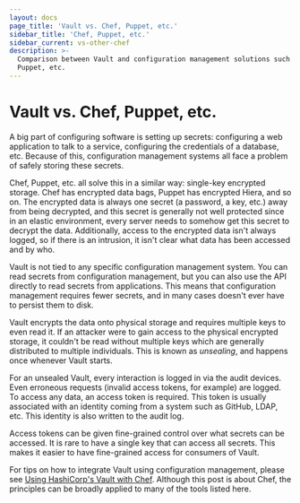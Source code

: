 ```yaml
---
layout: docs
page_title: 'Vault vs. Chef, Puppet, etc.'
sidebar_title: 'Chef, Puppet, etc.'
sidebar_current: vs-other-chef
description: >-
  Comparison between Vault and configuration management solutions such as Chef,
  Puppet, etc.
---
```


# Vault vs. Chef, Puppet, etc.

A big part of configuring software is setting up secrets: configuring a
web application to talk to a service, configuring the credentials of a
database, etc. Because of this, configuration management systems all face
a problem of safely storing these secrets.

Chef, Puppet, etc. all solve this in a similar way: single-key
encrypted storage. Chef has encrypted data bags, Puppet has encrypted
Hiera, and so on. The encrypted data is always one secret (a password,
a key, etc.) away from being decrypted, and this secret is generally
not well protected since in an elastic environment, every server needs
to somehow get this secret to decrypt the data. Additionally, access to
the encrypted data isn't always logged, so if there is an intrusion, it
isn't clear what data has been accessed and by who.

Vault is not tied to any specific configuration management system. You can
read secrets from configuration management, but you can also use the API
directly to read secrets from applications. This means that configuration
management requires fewer secrets, and in many cases doesn't ever have to
persist them to disk.

Vault encrypts the data onto physical storage and requires multiple
keys to even read it. If an attacker were to gain access to the physical
encrypted storage, it couldn't be read without multiple keys which are generally
distributed to multiple individuals. This is known as _unsealing_, and happens
once whenever Vault starts.

For an unsealed Vault, every interaction is logged in via the audit devices.
Even erroneous requests (invalid access tokens, for example) are logged.
To access any data, an access token is required. This token is usually
associated with an identity coming from a system such as GitHub, LDAP, etc.
This identity is also written to the audit log.

Access tokens can be given fine-grained control over what secrets can be
accessed. It is rare to have a single key that can access all secrets. This
makes it easier to have fine-grained access for consumers of Vault.

For tips on how to integrate Vault using configuration management, please see
[Using HashiCorp's Vault with Chef](https://www.hashicorp.com/blog/using-hashicorps-vault-with-chef.html).
Although this post is about Chef, the principles can be broadly applied to many
of the tools listed here.
